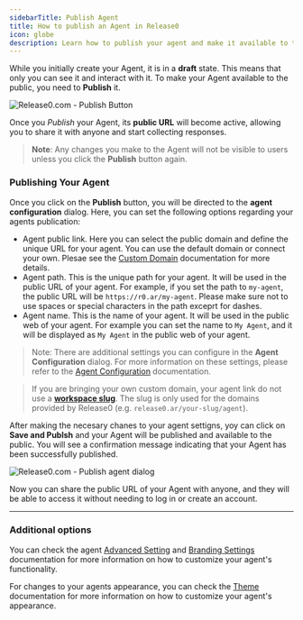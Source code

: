 ```yaml
---
sidebarTitle: Publish Agent
title: How to publish an Agent in Release0
icon: globe
description: Learn how to publish your agent and make it available to the public with customizable URL settings.
---
```


While you initially create your Agent, it is in a **draft** state. This means that only you can see it and interact with it. To make your Agent available to the public, you need to **Publish** it.

<Frame style={{ maxWidth: '400px' }}>
  <img src="/images/publish/publish-button.png" alt="Release0.com - Publish Button" />
</Frame>


Once you *Publish* your Agent, its **public URL** will become active, allowing you to share it with anyone and start collecting responses. 

> **Note**: Any changes you make to the Agent will not be visible to users unless you click the **Publish** button again.

### Publishing Your Agent

Once you click on the **Publish** button, you will be directed to the **agent configuration** dialog. Here, you can set the following options regarding your agents publication:
- Agent public link. Here you can select the public domain and define the unique URL for your agent. You can use the default domain or connect your own. Plesae see the [Custom Domain](/workspace/customDomains) documentation for more details.
- Agent path. This is the unique path for your agent. It will be used in the public URL of your agent. For example, if you set the path to `my-agent`, the public URL will be `https://r0.ar/my-agent`. Please make sure not to use spaces or special characters in the path exceprt for dashes.
- Agent name. This is the name of your agent. It will be used in the public web of your agent. For example you can set the name to `My Agent`, and it will be displayed as `My Agent` in the public web of your agent.

> Note: There are additional settings you can configure in the **Agent Configuration** dialog. For more information on these settings, please refer to the [Agent Configuration](/editor/agent-settings/agent-settings) documentation.

> If you are bringing your own custom domain, your agent link do not use a **[workspace slug](/workspace/general#workspace-slug)**. The slug is only used for the domains provided by Release0 (e.g. `release0.ar/your-slug/agent`).


After making the necesary chanes to your agent settigns, yoy can click on **Save and Publsh** and  your Agent will be published and available to the public. You will see a confirmation message indicating that your Agent has been successfully published.

<Frame style={{ maxWidth: '800px' }}>
  <img src="/images/publish/publish-agent-dialog.png" alt="Release0.com - Publish agent dialog" />
</Frame>


Now you can share the public URL of your Agent with anyone, and they will be able to access it without needing to log in or create an account.

---

### Additional options

You can check the agent [Advanced Setting](/editor/agent-settings/advanced-settings) and [Branding Settings](/editor/agent-settings/agent-branding) documentation for more information on how to customize your agent's functionality.

For changes to your agents appearance, you can check the [Theme](/theme/overview) documentation for more information on how to customize your agent's appearance.


